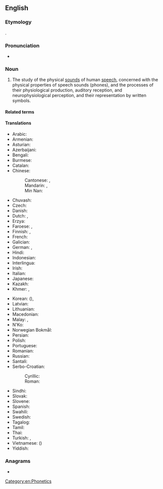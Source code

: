 ==English==
{{wikipedia}}

===Etymology===
{{PIE root|en|bʰeh₂|id=speak}}
{{af|en|phonetic|-ics}}.

===Pronunciation===
* {{IPA|en|/fəˈnɛtɪks/}}

===Noun===
{{en-noun|-}}

# {{lb|en|linguistics}} The study of the physical [[sounds]] of human [[speech]], concerned with the physical properties of speech sounds (phones), and the processes of their physiological production, auditory reception, and neurophysiological perception, and their representation by written symbols.

====Related terms====
{{col4|en
|phonetic
|phonetician
|phonology
|International Phonetic Alphabet
}}

====Translations====
{{trans-top|study of speech sounds and their representation by written symbols}}
* Arabic: {{t|ar|صَوْتِيَات|p}}
* Armenian: {{t+|hy|հնչյունաբանություն}}
* Asturian: {{t|ast|fonética|f}}
* Azerbaijani: {{t|az|fonetika}}
* Bengali: {{t|bn|ধ্বনিবিজ্ঞান}}
* Burmese: {{t+|my|သဒ္ဒဗေဒ}}
* Catalan: {{t|ca|fonètica|f}}
* Chinese:
*: Cantonese: {{t|yue|語音學}}, {{t|yue|语音学|tr=jyu5 jam1 hok6}}
*: Mandarin: {{t+|cmn|語音學}}, {{t+|cmn|语音学|tr=yǔyīnxué}}
*: Min Nan: {{t|nan|語音學}}
* Chuvash: {{t|cv|фонетика }}
* Czech: {{t|cs|fonetika|f}}
* Danish: {{t+|da|fonetik|c}}
* Dutch: {{t+|nl|fonetiek|f}}, {{t+|nl|klankleer|m|f}}
* Erzya: {{t|myv|фонетика}}
* Faroese: {{t|fo|ljóðfrøði|f}}, {{t|fo|ljóðlæra|f}}
* Finnish: {{t+|fi|fonetiikka}}, {{t+|fi|äänneoppi}}
* French: {{t+|fr|phonétique|f}}
* Galician: {{t+|gl|fonética|f}}
* German: {{t+|de|Phonetik|f}}, {{t|de|Lautlehre|f}}
* Hindi: {{t+|hi|स्वरविज्ञान|m}}
* Indonesian: {{t+|id|fonetik}}
* Interlingua: {{t|ia|phonetica}}
* Irish: {{t|ga|foghraíocht|f}}
* Italian: {{t+|it|fonetica|f}}
* Japanese: {{t|ja|音声学|tr=おんせいがく, onseigaku}}
* Kazakh: {{t|kk|фонетика}}
* Khmer: {{t|km|សទ្ទិកវិទ្យា|tr=satti’ak vityie}}, {{t|km|សព្ទសញ្ញាវិទ្យា|tr=sap saññaa vityie}}
{{trans-mid}}
* Korean: {{t+|ko|음성학}} ({{t+|ko|音聲學}}), {{t|ko|어음학}}
* Latvian: {{t|lv|fonētika|f}}
* Lithuanian: {{t+|lt|fonetika|f}}
* Macedonian: {{t|mk|фонетика|f}}
* Malay: {{t|ms|fonetik}}, {{t|ms|kaji bunyi bahasa}}
* N'Ko: {{t|nqo|ߡߍ߲ߞߊ߲ߟߐ߲ߘߐߦߊ}}
* Norwegian Bokmål: {{t+|nb|fonetikk|m}}
* Persian: {{t+|fa|آواشناسی|tr=âvašenâsi}}
* Polish: {{t+|pl|fonetyka|f}}
* Portuguese: {{t+|pt|fonética|f}}
* Romanian: {{t+|ro|fonetică|f}}
* Russian: {{t+|ru|фоне́тика|f|tr=fonɛ́tika}}
* Santali: {{t|sat|ᱟᱲᱟᱝ ᱥᱟᱬᱮᱥ}}
* Serbo-Croatian:
*: Cyrillic: {{t|sh|фонѐтика|f}}
*: Roman: {{t+|sh|fonètika|f}}
* Sindhi: {{t+|sd|وايوڪيات|f}}
* Slovak: {{t+|sk|fonetika|f}}
* Slovene: {{t|sl|fonetika|f}}
* Spanish: {{t+|es|fonética|f}}
* Swahili: {{t|sw|fonetiki}}
* Swedish: {{t+|sv|fonetik|c}}
* Tagalog: {{t|tl|palatinigan}}
* Tamil: {{t+|ta|ஒலியியல்}}
* Thai: {{t+|th|สัทศาสตร์}}
* Turkish: {{t|tr|sesbilgisi}}, {{t+|tr|fonetik}}
* Vietnamese: {{t|vi|ngư âm học}} ({{t|vi|語音學}})
* Yiddish: {{t|yi|פֿאָנעטיק|f}}
{{trans-bottom}}

===Anagrams===
* {{anagrams|en|a=cehinopst|Ctesiphon|sphenotic}}

[[Category:en:Phonetics]]